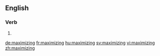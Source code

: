 ==English==

===Verb===
{{head|en}}

# {{present participle of|maximize|lang=en}}

[[de:maximizing]]
[[fr:maximizing]]
[[hu:maximizing]]
[[sv:maximizing]]
[[vi:maximizing]]
[[zh:maximizing]]
